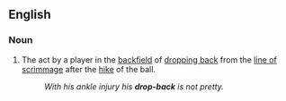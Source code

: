 ==English==

===Noun===
{{en-noun|sg=[[drop]]-[[back]]}}

# {{American football}} The act by a player in the [[backfield]] of [[drop back|dropping back]] from the [[line of scrimmage]] after the [[hike]] of the ball.
#:''With his ankle injury his '''drop-back''' is not pretty.''
{{anagrams:en/abcdkopr}}